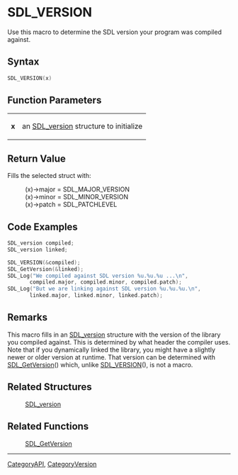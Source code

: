 
= SDL_VERSION =
Use this macro to determine the SDL version your program was compiled against.


== Syntax ==
<syntaxhighlight lang='c++'>
SDL_VERSION(x)
</syntaxhighlight>

== Function Parameters ==
{|
|'''x'''
|an [[SDL_version]] structure to initialize
|}

== Return Value ==
Fills the selected struct with:
: (x)->major = SDL_MAJOR_VERSION
: (x)->minor = SDL_MINOR_VERSION
: (x)->patch = SDL_PATCHLEVEL

== Code Examples ==

<syntaxhighlight lang='c'>
SDL_version compiled;
SDL_version linked;

SDL_VERSION(&compiled);
SDL_GetVersion(&linked);
SDL_Log("We compiled against SDL version %u.%u.%u ...\n",
       compiled.major, compiled.minor, compiled.patch);
SDL_Log("But we are linking against SDL version %u.%u.%u.\n",
       linked.major, linked.minor, linked.patch);
</syntaxhighlight>

== Remarks ==
This macro fills in an [[SDL_version]] structure with the version of the library you compiled against. This is determined by what header the compiler uses. Note that if you dynamically linked the library, you might have a slightly newer or older version at runtime. That version can be determined with [[SDL_GetVersion]]() which, unlike [[SDL_VERSION]](), is not a macro.

== Related Structures ==
:[[SDL_version]]

== Related Functions ==
:[[SDL_GetVersion]]

----
[[CategoryAPI]], [[CategoryVersion]]
